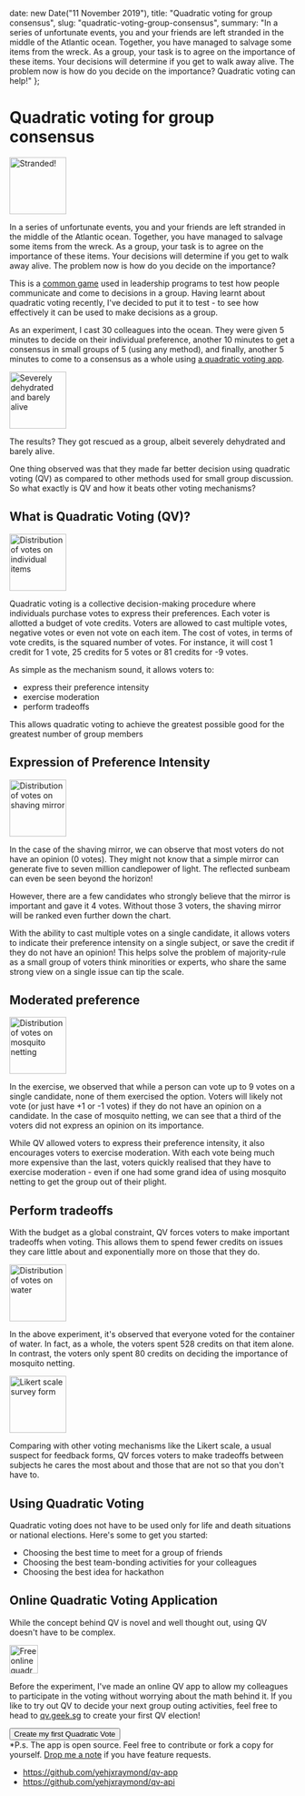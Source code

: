 
  date: new Date("11 November 2019"),
  title: "Quadratic voting for group consensus",
  slug: "quadratic-voting-group-consensus",
  summary: "In a series of unfortunate events, you and your friends are left stranded in the middle of the Atlantic ocean. Together, you have managed to salvage some items from the wreck. As a group, your task is to agree on the importance of these items. Your decisions will determine if you get to walk away alive. The problem now is how do you decide on the importance? Quadratic voting can help!"
};

Quadratic voting for group consensus
===

<Image
  width="100"
  src="/static/blog/2019/11/stranded.jpg"
  alt="Stranded!"
  caption="You are screwed!"
/>

In a series of unfortunate events, you and your friends are left stranded in the middle of the Atlantic ocean. Together, you have managed to salvage some items from the wreck. As a group, your task is to agree on the importance of these items. Your decisions will determine if you get to walk away alive. The problem now is how do you decide on the importance? 

This is a <a href="https://insight.typepad.co.uk/insight/2009/02/lost-at-sea-a-team-building-game.html">common game</a> used in leadership programs to test how people communicate and come to decisions in a group. Having learnt about quadratic voting recently, I've decided to put it to test - to see how effectively it can be used to make decisions as a group.

As an experiment, I cast 30 colleagues into the ocean. They were given 5 minutes to decide on their individual preference, another 10 minutes to get a consensus in small groups of 5 (using any method), and finally, another 5 minutes to come to a consensus as a whole using <a href="https://qv.geek.sg/">a quadratic voting app</a>. 

<Image
  width="100"
  src="/static/blog/2019/11/overall-ranking.png"
  alt="Severely dehydrated and barely alive"
  caption="Severely dehydrated and barely alive"
/>

The results? They got rescued as a group, albeit severely dehydrated and barely alive.

One thing observed was that they made far better decision using quadratic voting (QV) as compared to other methods used for small group discussion. So what exactly is QV and how it beats other voting mechanisms?

## What is Quadratic Voting (QV)?

<Image
  width="100"
  src="/static/blog/2019/11/insights.jpg"
  alt="Distribution of votes on individual items"
  caption="Distribution of votes on individual items"
/>

Quadratic voting is a collective decision-making procedure where individuals purchase votes to express their preferences. Each voter is allotted a budget of vote credits. Voters are allowed to cast multiple votes, negative votes or even not vote on each item. The cost of votes, in terms of vote credits, is the squared number of votes. For instance, it will cost 1 credit for 1 vote, 25 credits for 5 votes or 81 credits for -9 votes. 

As simple as the mechanism sound, it allows voters to: 
- express their preference intensity
- exercise moderation 
- perform tradeoffs 

This allows quadratic voting to achieve the greatest possible good for the greatest number of group members

## Expression of Preference Intensity

<Image
  width="100"
  src="/static/blog/2019/11/shaving-mirror.png"
  alt="Distribution of votes on shaving mirror"
  caption="Keeping yourself cleanly shaven when stranded is important"
/>

In the case of the shaving mirror, we can observe that most voters do not have an opinion (0 votes). They might not know that a simple mirror can generate five to seven million candlepower of light. The reflected sunbeam can even be seen beyond the horizon! 

However, there are a few candidates who strongly believe that the mirror is important and gave it 4 votes. Without those 3 voters, the shaving mirror will be ranked even further down the chart.  

With the ability to cast multiple votes on a single candidate, it allows voters to indicate their preference intensity on a single subject, or save the credit if they do not have an opinion! This helps solve the problem of majority-rule as a small group of voters think minorities or experts, who share the same strong view on a single issue can tip the scale.

## Moderated preference

<Image
  width="100"
  src="/static/blog/2019/11/mosquito.png"
  alt="Distribution of votes on mosquito netting"
  caption="We don't have any idea what to do with a mosquito netting in the middle of the ocean, or do we?"
/>

In the exercise, we observed that while a person can vote up to 9 votes on a single candidate, none of them exercised the option. Voters will likely not vote (or just have +1 or -1 votes) if they do not have an opinion on a candidate. In the case of mosquito netting, we can see that a third of the voters did not express an opinion on its importance. 

While QV allowed voters to express their preference intensity, it also encourages voters to exercise moderation. With each vote being much more expensive than the last, voters quickly realised that they have to exercise moderation - even if one had some grand idea of using mosquito netting to get the group out of their plight.

## Perform tradeoffs

With the budget as a global constraint, QV forces voters to make important tradeoffs when voting. This allows them to spend fewer credits on issues they care little about and exponentially more on those that they do. 

<Image
  width="100"
  src="/static/blog/2019/11/water.png"
  alt="Distribution of votes on water"
  caption="Don't we all need water?"
/>

In the above experiment, it's observed that everyone voted for the container of water. In fact, as a whole, the voters spent 528 credits on that item alone. In contrast, the voters only spent 80 credits on deciding the importance of mosquito netting.

<Image
  width="100"
  src="/static/blog/2019/11/likert.png"
  alt="Likert scale survey form"
  caption="If everything is important than what is more important?"
/>

Comparing with other voting mechanisms like the Likert scale, a usual suspect for feedback forms, QV forces voters to make tradeoffs between subjects he cares the most about and those that are not so that you don't have to.

## Using Quadratic Voting

Quadratic voting does not have to be used only for life and death situations or national elections. Here's some to get you started:

- Choosing the best time to meet for a group of friends
- Choosing the best team-bonding activities for your colleagues  
- Choosing the best idea for hackathon

## Online Quadratic Voting Application

While the concept behind QV is novel and well thought out, using QV doesn't have to be complex.

<Image
  width="50"
  src="/static/blog/2019/11/quadratic-voting-online-geek-sg.png"
  alt="Free online quadratic voting tool"
  caption="Free quadratic voting tool!"
/>

Before the experiment, I've made an online QV app to allow my colleagues to participate in the voting without worrying about the math behind it. If you like to try out QV to decide your next group outing activities, feel free to head to <a href="https://qv.geek.sg/">qv.geek.sg</a> to create your first QV election!  

<a href="https://qv.geek.sg/">
  <button className="btn btn-outline-secondary btn-lg btn-block">
    Create my first Quadratic Vote
  </button>
</a>

<br />
*P.s. The app is open source. Feel free to contribute or fork a copy for yourself. <a href="/contact">Drop me a note</a> if you have feature requests.

- https://github.com/yehjxraymond/qv-app
- https://github.com/yehjxraymond/qv-api

